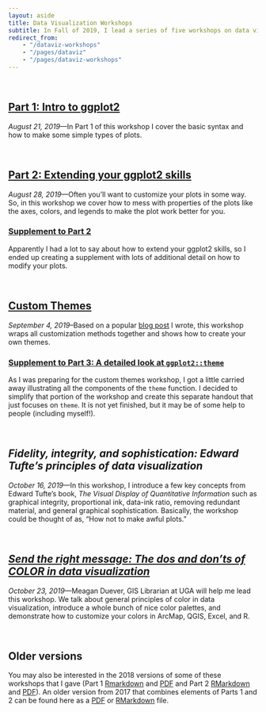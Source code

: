 ```yaml
---
layout: aside
title: Data Visualization Workshops
subtitle: In Fall of 2019, I lead a series of five workshops on data visualization. This page houses the handouts and materials for those workshops.
redirect_from: 
    - "/dataviz-workshops"
    - "/pages/dataviz"
    - "/pages/dataviz-workshops"
---
```


<br/>
<!-- These R-workshops is duplicated in pages/r-workshops -->

## [Part 1: Intro to ggplot2](/downloads/190821-intro_to_ggplot2.html)

*August 21, 2019*---In Part 1 of this workshop I cover the basic syntax and how to make some simple types of plots. 


<br/>

## [Part 2: Extending your ggplot2 skills](/downloads/190828-ggplot2_intermediate.html)

*August 28, 2019*---Often you'll want to customize your plots in some way. So, in this workshop we cover how to mess with properties of the plots like the axes, colors, and legends to make the plot work better for you. 


### [Supplement to Part 2](/downloads/190828-ggplot2_supplement.html)

Apparently I had a lot to say about how to extend your ggplot2 skills, so I ended up creating a supplement with lots of additional detail on how to modify your plots.

<br/>

## [Custom Themes](/downloads/190904-ggplot2_custom_themes.html)

*September 4, 2019*--Based on a popular [blog post](/blog/custom-themes-in-ggplot2) I wrote, this workshop wraps all customization methods together and shows how to create your own themes.

### [Supplement to Part 3: A detailed look at `ggplot2::theme`](/downloads/190904-ggplot2_theme.html)

As I was preparing for the custom themes workshop, I got a little carried away illustrating all the components of the `theme` function. I decided to simplify that portion of the workshop and create this separate handout that just focuses on `theme`. It is not yet finished, but it may be of some help to people (including myself!).

<br/>

## *Fidelity, integrity, and sophistication: Edward Tufte’s principles of data visualization*

*October 16, 2019*---In this workshop, I introduce a few key concepts from Edward Tufte's book, *The Visual Display of Quantitative Information* such as graphical integrity, proportional ink, data-ink ratio, removing redundant material, and general graphical sophistication. Basically, the workshop could be thought of as, "How not to make awful plots."

<br/>

## [*Send the right message: The dos and don’ts of COLOR in data visualization*](/downloads/191023-color.pdf)

*October 23, 2019*---Meagan Duever, GIS Librarian at UGA will help me lead this workshop. We talk about general principles of color in data visualization, introduce a whole bunch of nice color palettes, and demonstrate how to customize your colors in ArcMap, QGIS, Excel, and R.

<br/>

## Older versions

You may also be interested in the 2018 versions of some of these workshops that I gave (Part 1 [Rmarkdown](/downloads/180216-ggplot2-part1.html) and [PDF](/downloads/180216-ggplot2-part1.pdf) and Part 2 [RMarkdown](/downloads/180223-ggplot2-part2.html) and [PDF](/downloads/180223-ggplot2-part2.pdf)). An older version from 2017 that combines elements of Parts 1 and 2 can be found here as a [PDF](/downloads/171012-ggplot2_handout.pdf) or [RMarkdown](/downloads/171012-ggplot2.html) file.